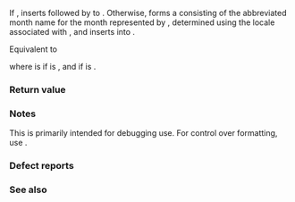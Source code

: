 {{cpp/chrono/title|operator&lt;&lt;{{small|(std::chrono::month)}}}}
{{cpp/chrono/month/navbar}}
{{ddcl|header=chrono|since=c++20|
template&lt; class CharT, class Traits &gt;
std::basic_ostream&lt;CharT, Traits&gt;&amp;
    operator&lt;&lt;( std::basic_ostream&lt;CharT, Traits&gt;&amp; os, const std::chrono::month&amp; m );
}}

If {{c|!m.ok()}}, inserts {{c|unsigned(m)}} followed by {{c|" is not a valid month"}} to {{c|os}}. Otherwise, forms a {{c|std::basic_string&lt;CharT&gt;}} {{c|s}} consisting of the abbreviated month name for the month represented by {{c|m}}, determined using the locale associated with {{c|os}}, and inserts {{c|s}} into {{c|os}}.

Equivalent to

{{cc|
return os &lt;&lt; (m.ok() ?
    std::format(os.getloc(), STATICALLY_WIDEN&lt;CharT&gt;("{:L%b}"), m) :
    std::format(os.getloc(), STATICALLY_WIDEN&lt;CharT&gt;("{} is not a valid month"), unsigned(m)));
}}

where {{c|STATICALLY_WIDEN&lt;CharT&gt;("...")}} is {{c|"..."}} if {{tt|CharT}} is {{c|char}}, and {{c|L"..."}} if {{tt|CharT}} is {{c|wchar_t}}.

===Return value===
{{c|os}}

===Notes===
This {{c|operator&lt;&lt;}} is primarily intended for debugging use. For control over formatting, use {{lc|std::format}}.

===Defect reports===
{{dr list begin}}
{{dr list item|paper=P2372R3|std=C++20|before=the given locale was used by default|after={{ttb|L}} is needed to use the given locale}}
{{dr list end}}

===See also===
{{dsc begin}}
{{dsc inc|cpp/utility/format/dsc format}}
{{dsc inc|cpp/chrono/dsc formatter|month}}
{{dsc end}}

{{langlinks|de|es|ja|ru|zh}}